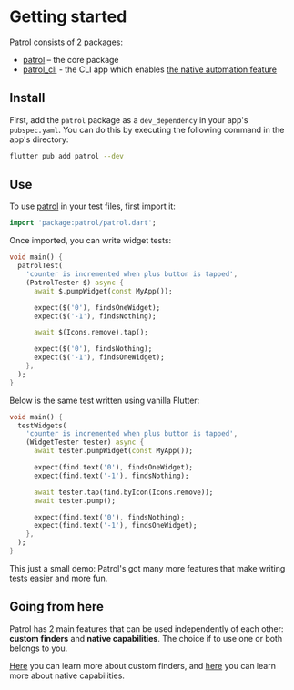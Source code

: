 # Getting started

Patrol consists of 2 packages:

- [patrol] – the core package
- [patrol_cli] - the CLI app which enables [the native automation
  feature][native_capabilities]

## Install

First, add the `patrol` package as a `dev_dependency` in your app's
`pubspec.yaml`. You can do this by executing the following command in the app's
directory:

```bash
flutter pub add patrol --dev
```

## Use

To use [patrol] in your test files, first import it:

```dart
import 'package:patrol/patrol.dart';
```

Once imported, you can write widget tests:

```dart
void main() {
  patrolTest(
    'counter is incremented when plus button is tapped',
    (PatrolTester $) async {
      await $.pumpWidget(const MyApp());

      expect($('0'), findsOneWidget);
      expect($('-1'), findsNothing);

      await $(Icons.remove).tap();

      expect($('0'), findsNothing);
      expect($('-1'), findsOneWidget);
    },
  );
}
```

Below is the same test written using vanilla Flutter:

```dart
void main() {
  testWidgets(
    'counter is incremented when plus button is tapped',
    (WidgetTester tester) async {
      await tester.pumpWidget(const MyApp());

      expect(find.text('0'), findsOneWidget);
      expect(find.text('-1'), findsNothing);

      await tester.tap(find.byIcon(Icons.remove));
      await tester.pump();

      expect(find.text('0'), findsNothing);
      expect(find.text('-1'), findsOneWidget);
    },
  );
}
```

This just a small demo: Patrol's got many more features that make writing tests
easier and more fun.

## Going from here

Patrol has 2 main features that can be used independently of each other:
**custom finders** and **native capabilities**. The choice if to use one or both
belongs to you.

[Here][custom_finders] you can learn more about custom finders, and
[here][native_capabilities] you can learn more about native capabilities.

[patrol]: https://pub.dev/packages/patrol
[patrol_cli]: https://pub.dev/packages/patrol_cli
[custom_finders]: /custom-finders/overview
[native_capabilities]: /native/overview
